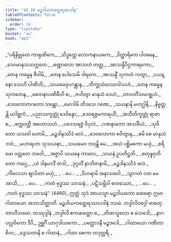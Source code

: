 ```yaml
---
title: "42.10 မဉ္စဒါယကတ္ထေရအပဒါန"
tableOfContents: false
sidebar:
  order: 10
type: "tipitaka"
basket: "su"
book: "ap1"
---
```



<DynamicBreadcrumb />

<Division number="184" book="ap1" e="ch" v="20" p="444">

<Paragraph number="5451" type="verses" book="ap1">
_“ပရိနိဗ္ဗုတေ ကာရုဏိကေ,_  
_သိဒ္ဓတ္ထေ လောကနာယကေ;_  
_ဝိတ္ထာရိကေ ပါဝစနေ,_  
_ဒေဝမာနုသသက္ကတေ._  

</Paragraph>

</Division>
<Division number="185" book="ap1" e="ch" v="20" p="444">

<Paragraph number="5452" type="verses" book="ap1">
_စဏ္ဍာလော အာသဟံ တတ္ထ,_  
_အာသန္ဒိပီဌကာရကော;_  
_တေန ကမ္မေန ဇီဝါမိ,_  
_တေန ပေါသေမိ ဒါရကေ._  

</Paragraph>

</Division>
<Division number="186" book="ap1" e="ch" v="20" p="444">

<Paragraph number="5453" type="verses" book="ap1">
_အာသန္ဒိံ သုကတံ ကတွာ,_  
_ပသန္နော သေဟိ ပါဏိဘိ;_  
_သယမေဝုပဂန္တွာန,_  
_ဘိက္ခုသံဃဿဒါသဟံ._  

</Paragraph>

</Division>
<Division number="187" book="ap1" e="ch" v="20" p="444">

<Paragraph number="5454" type="verses" book="ap1">
_တေန ကမ္မေန သုကတေန,_  
_စေတနာပဏိဓီဟိ စ;_  
_ဇဟိတွာ မာနုသံ ဒေဟံ,_  
_တာဝတိံသမဂစ္ဆဟံ._  

</Paragraph>

</Division>
<Division number="188" book="ap1" e="ch" v="20" p="444">

<Paragraph number="5455" type="verses" book="ap1">
_ဒေဝလောကဂတော သန္တော,_  
_မောဒါမိ တိဒသေ ဂဏေ;_  
_သယနာနိ မဟဂ္ဃါနိ,_  
_နိဗ္ဗတ္တန္တိ ယဒိစ္ဆကံ._  

</Paragraph>

</Division>
<Division number="189" book="ap1" e="ch" v="20" p="444">

<Paragraph number="5456" type="verses" book="ap1">
_ပညာသက္ခတ္တုံ ဒေဝိန္ဒော,_  
_ဒေဝရဇ္ဇမကာရယိံ;_  
_အသီတိက္ခတ္တုံ ရာဇာ စ,_  
_စက္ကဝတ္တီ အဟောသဟံ._  

</Paragraph>

</Division>
<Division number="190" book="ap1" e="ch" v="20" p="445">

<Paragraph number="5457" type="verses" book="ap1">
_ပဒေသရဇ္ဇံ ဝိပုလံ,_  
_ဂဏနာတော အသင်္ခိယံ;_  
_သုခိတော ယသဝါ ဟောမိ,_  
_မဉ္စဒါနဿိဒံ ဖလံ._  

</Paragraph>

</Division>
<Division number="191" book="ap1" e="ch" v="20" p="445">

<Paragraph number="5458" type="verses" book="ap1">
_ဒေဝလောကာ စဝိတွာန,_  
_ဧမိ စေ မာနုသံ ဘဝံ;_  
_မဟာရဟာ သုသယနာ,_  
_သယမေဝ ဘဝန္တိ မေ._  

</Paragraph>

</Division>
<Division number="192" book="ap1" e="ch" v="20" p="445">

<Paragraph number="5459" type="verses" book="ap1">
_အယံ ပစ္ဆိမကော မယှံ,_  
_စရိမော ဝတ္တတေ ဘဝေါ;_  
_အဇ္ဇာပိ သယနေ ကာလေ,_  
_သယနံ ဥပတိဋ္ဌတိ._  

</Paragraph>

</Division>
<Division number="193" book="ap1" e="ch" v="20" p="445">

<Paragraph number="5460" type="verses" book="ap1">
_စတုန္နဝုတိတော ကပ္ပေ,_  
_ယံ ဒါနမဒဒိံ တဒါ;_  
_ဒုဂ္ဂတိံ နာဘိဇာနာမိ,_  
_မဉ္စဒါနဿိဒံ ဖလံ._  

</Paragraph>

</Division>
<Division number="194" book="ap1" e="ch" v="20" p="445">

<Paragraph number="5461" type="verses" book="ap1">
_ကိလေသာ ဈာပိတာ မယှံ,_  
_ …ပေ… _  
_ဝိဟရာမိ အနာသဝေါ._  

</Paragraph>

</Division>
<Division number="195" book="ap1" e="ch" v="20" p="445">

<Paragraph number="5462" type="verses" book="ap1">
_သွာဂတံ ဝတ မေ အာသိ,_  
_ …ပေ… _  
_ကတံ ဗုဒ္ဓဿ သာသနံ._  

</Paragraph>

</Division>
<Division number="196" book="ap1" e="ch" v="20" p="445">

<Paragraph number="5463" type="verses" book="ap1">
_ပဋိသမ္ဘိဒါ စတဿော,_  
_ …ပေ… _  
_ကတံ ဗုဒ္ဓဿ သာသနံ”. (4460)_  

</Paragraph>

<Paragraph number="5464" book="ap1">
ဣတ္ထံ သုဒံ အာယသ္မာ မဉ္စဒါယကော ထေရော ဣမာ ဂါထာယော အဘာသိတ္ထာတိ.

</Paragraph>
</Division>

<Paragraph number="5465" type="center" book="ap1">
မဉ္စဒါယကတ္ထေရဿာပဒါနံ ဒသမံ.



</Paragraph>

<Paragraph number="5466" type="center" book="ap1">
ဘဒ္ဒါလိဝဂ္ဂေါ ဗာစတ္တာလီသမော.



</Paragraph>

<Paragraph number="5467" type="center" book="ap1">
တဿုဒ္ဒါနံ


</Paragraph>

<Paragraph number="5468" type="verses" book="ap1">
_ဘဒ္ဒါလီ ဧကဆတ္တော စ,_  
_တိဏသူလော စ မံသဒေါ;_  
_နာဂပလ္လဝိကော ဒီပီ,_  
ဥစ္ဆင်္ဂိ ယာဂုဒါယကော._  

</Paragraph>

<Paragraph number="5469" type="verses" book="ap1">
_ပတ္ထောဒနီ မဉ္စဒဒေါ,_  
_ဂါထာယော ဂဏိတာ စိဟ;_  
_ဒွေသတာနိ စ ဂါထာနံ,_  
_ဂါထာ စေကာ တဒုတ္တရိ._
</Paragraph>